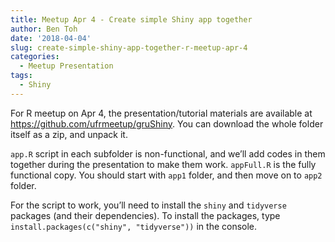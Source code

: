 ```yaml
---
title: Meetup Apr 4 - Create simple Shiny app together
author: Ben Toh
date: '2018-04-04'
slug: create-simple-shiny-app-together-r-meetup-apr-4
categories:
  - Meetup Presentation
tags:
  - Shiny
---
```


For R meetup on Apr 4, the presentation/tutorial materials are available at [https://github.com/ufrmeetup/gruShiny](https://github.com/ufrmeetup/gruShiny). You can download the whole folder itself as a zip, and unpack it.

`app.R` script in each subfolder is non-functional, and we'll add codes in them together during the presentation to make them work. `appFull.R` is the fully functional copy. You should start with `app1` folder, and then move on to `app2` folder.

For the script to work, you'll need to install the `shiny` and `tidyverse` packages (and their dependencies). To install the packages, type `install.packages(c("shiny", "tidyverse"))` in the console.
